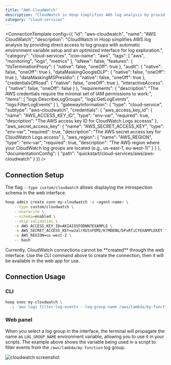 ```yaml
---
title: "AWS CloudWatch"
description: "CloudWatch in Hoop simplifies AWS log analysis by providing direct access to log groups with automatic environment variable setup and an optimized interface for log exploration."
category: "cloud-services"
---
```



<ConnectionTemplate config={{
  "id": "aws-cloudwatch",
  "name": "AWS CloudWatch",
  "description": "CloudWatch in Hoop simplifies AWS log analysis by providing direct access to log groups with automatic environment variable setup and an optimized interface for log exploration.",
  "category": "cloud-services",
  "icon-name": "aws",
  "tags": [
    "aws",
    "monitoring",
    "logs",
    "metrics"
  ],
  "isNew": false,
  "features": {
    "tlsTerminationProxy": {
      "native": false,
      "oneOff": true
    },
    "audit": {
      "native": false,
      "oneOff": true
    },
    "dataMaskingGoogleDLP": {
      "native": false,
      "oneOff": true
    },
    "dataMaskingMSPresidio": {
      "native": false,
      "oneOff": true
    },
    "credentialsOffload": {
      "native": false,
      "oneOff": true
    },
    "interactiveAccess": {
      "native": false,
      "oneOff": false
    }
  },
  "requirements": {
    "description": "The AWS credentials require the minimal set of IAM permissions to work:",
    "items": [
      "logs:DescribeLogGroups",
      "logs:GetLogEvents",
      "logs:FilterLogEvents"
    ]
  },
  "gatewayInformation": {
    "type": "cloud-service",
    "subtype": "aws-cloudwatch",
    "credentials": {
      "aws_access_key_id": {
        "name": "AWS_ACCESS_KEY_ID",
        "type": "env-var",
        "required": true,
        "description": "The AWS access key ID for CloudWatch Logs accesss"
      },
      "aws_secret_access_key": {
        "name": "AWS_SECRET_ACCESS_KEY",
        "type": "env-var",
        "required": true,
        "description": "The AWS secret access key for CloudWatch Logs access"
      },
      "aws_region": {
        "name": "AWS_REGION",
        "type": "env-var",
        "required": true,
        "description": "The AWS region where your CloudWatch log groups are located (e.g., us-east-1, eu-west-1)"
      }
    }
  },
  "documentationConfig": {
    "path": "quickstart/cloud-services/aws/aws-cloudwatch"
  }
}} />
## Connection Setup

The flag `--type custom/cloudwatch` allows displaying the introspection schema in the web interface.

```bash
hoop admin create conn my-cloudwatch -a <agent-name> \
    --type custom/cloudwatch \
    --overwrite \
    --schema=enabled \
    --skip-validation \
    -e AWS_ACCESS_KEY_ID=AKIAIOSFODNN7EXAMPLE \
    -e AWS_SECRET_ACCESS_KEY=wJalrXUtnFEMI/K7MDENG/bPxRfiCYEXAMPLEKEY \
    -e AWS_REGION=us-west-2 \
    -- bash
```

<Warning>
    Currently, CloudWatch connections cannot be **created** through the web interface.
    Use the CLI command above to create the connection, then it will be available in the web app for use.
</Warning>

## Connection Usage

### CLI

```bash
hoop exec my-cloudwatch \
  -i 'aws logs filter-log-events --log-group-name /aws/lambda/my-function'
```

### Web panel

When you select a log group in the interface, the terminal will propagate the name as `LOG_GROUP_NAME` environment variable, allowing you to use it in your scripts.
The example above shows the variable being used in a script to filter events from the `/aws/lambda/my-function` log group.

<Frame>
    <img src="/images/aws/client-aws-cloudwatch.png" alt="cloudwatch screenshot" />
</Frame>
